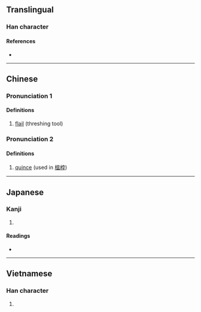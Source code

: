 {{character info/new}}
==Translingual==

===Han character===
{{Han char|rn=75|rad=木|as=07|sn=11|four=44947|canj=DJBD|ids=⿰木孛}}

====References====
* {{Han ref|kx=0527.040|dkj=14805|dj=0915.230|hdz=21210.090|uh=6872|ud=26738|bh=D5C5|bd=54725}}

----

==Chinese==
{{zh-forms}}

===Pronunciation 1===
{{zh-pron
|m=bó
|c=but6
|mc=y
|oc=y
|ma=
|cat=n
}}

====Definitions====
{{zh-hanzi}}

# [[flail]] (threshing tool)

===Pronunciation 2===
{{zh-pron
|m=po
|ma=
|cat=n
}}

====Definitions====
{{zh-hanzi}}

# [[quince]] (used in [[榲桲]])

----

==Japanese==

===Kanji===
{{ja-kanji|grade=|rs=木07}}

# {{defn|lang=ja|sort=木07}}

====Readings====
* {{ja-readings|on=[[ほつ]] (hotsu), [[ぼち]] (bochi)|kun=[[からざお]] (karazao)}}

----

==Vietnamese==

===Han character===
{{vi-hantu|[[vụt]], [[bụt]], [[bột]], [[vọt]]|rs=木07}}

# {{defn|lang=vi|sort=木07}}